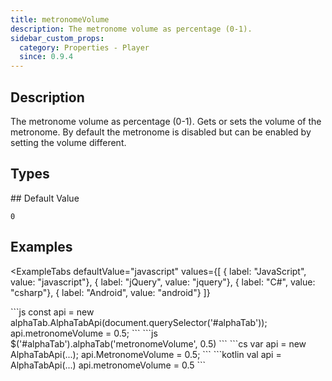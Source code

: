 ```yaml
---
title: metronomeVolume
description: The metronome volume as percentage (0-1).
sidebar_custom_props:
  category: Properties - Player
  since: 0.9.4
---
```


<SinceBadge since="0.9.4" />


## Description
The metronome volume as percentage (0-1). Gets or sets the volume of the metronome. By default the metronome is disabled but can be enabled by setting the volume different.

<PropertyDescription />

## Types

<TypeTable>
    <TypeRow type="js" name="number" />
    <TypeRow type="net" name="double" />
    <TypeRow type="android" name="Double" />
</TypeTable>
## Default Value

`0`

## Examples


<ExampleTabs
    defaultValue="javascript"
    values={[
      { label: "JavaScript", value: "javascript"},
      { label: "jQuery", value: "jquery"},
      { label: "C#", value: "csharp"},
      { label: "Android", value: "android"}
    ]}
>
<ExampleTabItem value="javascript">
```js
const api = new alphaTab.AlphaTabApi(document.querySelector('#alphaTab'));
api.metronomeVolume = 0.5;
```
</ExampleTabItem>
<ExampleTabItem value="jquery">
```js
$('#alphaTab').alphaTab('metronomeVolume', 0.5)
```
</ExampleTabItem>
<ExampleTabItem value="csharp">
```cs
var api = new AlphaTabApi<MyControl>(...);
api.MetronomeVolume = 0.5;
```
</ExampleTabItem>
<ExampleTabItem value="android">
```kotlin
val api = AlphaTabApi<MyControl>(...)
api.metronomeVolume = 0.5
```
</ExampleTabItem>
</ExampleTabs>
